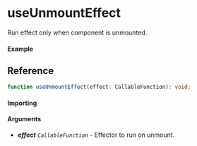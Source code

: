 
<Meta title="Lifecycle/useUnmountEffect" component={Example} />

# useUnmountEffect

Run effect only when component is unmounted.

#### Example

<Canvas>
  <Story story={Example} inline />
</Canvas>

## Reference

```ts
function useUnmountEffect(effect: CallableFunction): void;
```

#### Importing

<ImportPath />

#### Arguments

- _**effect**_ _`CallableFunction`_ - Effector to run on unmount.
